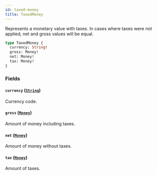 ```yaml
---
id: taxed-money
title: TaxedMoney
---
```


Represents a monetary value with taxes. In cases where taxes were not applied, net and gross values will be equal.

```graphql
type TaxedMoney {
  currency: String!
  gross: Money!
  net: Money!
  tax: Money!
}
```

### Fields

#### `currency` ([`String`](../../../developer/api-reference/scalars/string))

Currency code.

#### `gross` ([`Money`](../../../developer/api-reference/objects/money))

Amount of money including taxes.

#### `net` ([`Money`](../../../developer/api-reference/objects/money))

Amount of money without taxes.

#### `tax` ([`Money`](../../../developer/api-reference/objects/money))

Amount of taxes.
